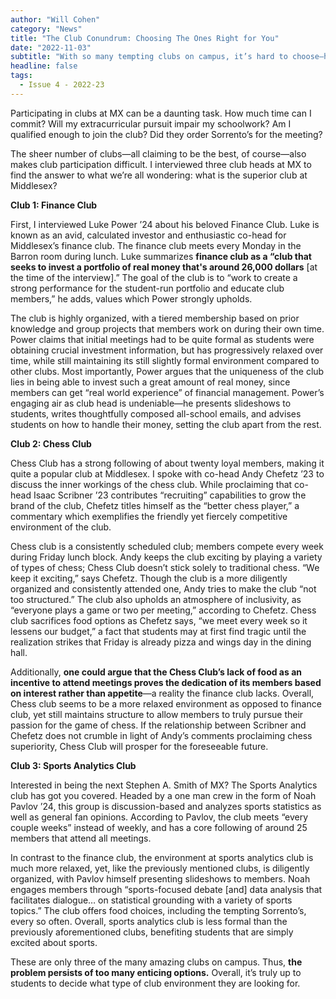 ```yaml
---
author: "Will Cohen"
category: "News"
title: "The Club Conundrum: Choosing The Ones Right for You"
date: "2022-11-03"
subtitle: "With so many tempting clubs on campus, it’s hard to choose—here’s an overview of three of them."
headline: false
tags:
  - Issue 4 - 2022-23
---
```


Participating in clubs at MX can be a daunting task. How much time can I commit? Will my extracurricular pursuit impair my schoolwork? Am I qualified enough to join the club? Did they order Sorrento’s for the meeting?

The sheer number of clubs—all claiming to be the best, of course—also makes club participation difficult. I interviewed three club heads at MX to find the answer to what we’re all wondering: what is the superior club at Middlesex?

**Club 1: Finance Club**

First, I interviewed Luke Power ’24 about his beloved Finance Club. Luke is known as an avid, calculated investor and enthusiastic co-head for Middlesex’s finance club. The finance club meets every Monday in the Barron room during lunch. Luke summarizes **finance club as a “club that seeks to invest a portfolio of real money that's around 26,000 dollars** [at the time of the interview].” The goal of the club is to “work to create a strong performance for the student-run portfolio and educate club members,” he adds, values which Power strongly upholds.

The club is highly organized, with a tiered membership based on prior knowledge and group projects that members work on during their own time. Power claims that initial meetings had to be quite formal as students were obtaining crucial investment information, but has progressively relaxed over time, while still maintaining its still slightly formal environment compared to other clubs. Most importantly, Power argues that the uniqueness of the club lies in being able to invest such a great amount of real money, since members can get “real world experience” of financial management. Power’s engaging air as club head is undeniable—he presents slideshows to students, writes thoughtfully composed all-school emails, and advises students on how to handle their money, setting the club apart from the rest.

**Club 2: Chess Club**

Chess Club has a strong following of about twenty loyal members, making it quite a popular club at Middlesex. I spoke with co-head Andy Chefetz ’23 to discuss the inner workings of the chess club. While proclaiming that co-head Isaac Scribner ’23 contributes “recruiting” capabilities to grow the brand of the club, Chefetz titles himself as the “better chess player,” a commentary which exemplifies the friendly yet fiercely competitive environment of the club.

Chess club is a consistently scheduled club; members compete every week during Friday lunch block. Andy keeps the club exciting by playing a variety of types of chess; Chess Club doesn’t stick solely to traditional chess. “We keep it exciting,” says Chefetz. Though the club is a more diligently organized and consistently attended one, Andy tries to make the club “not too structured.” The club also upholds an atmosphere of inclusivity, as “everyone plays a game or two per meeting,” according to Chefetz. Chess club sacrifices food options as Chefetz says, “we meet every week so it lessens our budget,” a fact that students may at first find tragic until the realization strikes that Friday is already pizza and wings day in the dining hall.

Additionally, **one could argue that the Chess Club’s lack of food as an incentive to attend meetings proves the dedication of its members based on interest rather than appetite**—a reality the finance club lacks. Overall, Chess club seems to be a more relaxed environment as opposed to finance club, yet still maintains structure to allow members to truly pursue their passion for the game of chess. If the relationship between Scribner and Chefetz does not crumble in light of Andy’s comments proclaiming chess superiority, Chess Club will prosper for the foreseeable future.

**Club 3: Sports Analytics Club**

Interested in being the next Stephen A. Smith of MX? The Sports Analytics club has got you covered. Headed by a one man crew in the form of Noah Pavlov ’24, this group is discussion-based and analyzes sports statistics as well as general fan opinions. According to Pavlov, the club meets “every couple weeks” instead of weekly, and has a core following of around 25 members that attend all meetings.

In contrast to the finance club, the environment at sports analytics club is much more relaxed, yet, like the previously mentioned clubs, is diligently organized, with Pavlov himself presenting slideshows to members. Noah engages members through “sports-focused debate [and] data analysis that facilitates dialogue… on statistical grounding with a variety of sports topics.” The club offers food choices, including the tempting Sorrento’s, every so often. Overall, sports analytics club is less formal than the previously aforementioned clubs, benefiting students that are simply excited about sports.

These are only three of the many amazing clubs on campus. Thus, **the problem persists of too many enticing options.** Overall, it’s truly up to students to decide what type of club environment they are looking for.
